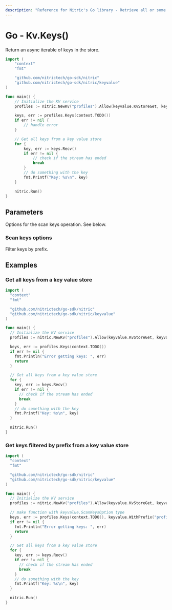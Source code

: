 ```yaml
---
description: "Reference for Nitric's Go library - Retrieve all or some of the keys from a value store."
---
```


# Go - Kv.Keys()

Return an async iterable of keys in the store.

```go
import (
	"context"
	"fmt"

	"github.com/nitrictech/go-sdk/nitric"
	"github.com/nitrictech/go-sdk/nitric/keyvalue"
)

func main() {
	// Initialize the KV service
	profiles := nitric.NewKv("profiles").Allow(keyvalue.KvStoreGet, keyvalue.KvStoreSet, keyvalue.KvStoreDelete)

	keys, err := profiles.Keys(context.TODO())
	if err != nil {
		// handle error
	}

	// Get all keys from a key value store
	for {
		key, err := keys.Recv()
		if err != nil {
			// check if the stream has ended
			break
		}
		// do something with the key
		fmt.Printf("Key: %s\n", key)
	}

	nitric.Run()
}
```

## Parameters

<Properties>
  <Property name="options" type="...ScanKeysOption">
    Options for the scan keys operation. See below.
  </Property>
</Properties>

### Scan keys options

<Properties>
  <Property name="WithPrefix(prefix)" type="ScanKeysOption">
    Filter keys by prefix.
  </Property>
</Properties>

## Examples

### Get all keys from a key value store

```go
import (
  "context"
  "fmt"

  "github.com/nitrictech/go-sdk/nitric"
  "github.com/nitrictech/go-sdk/nitric/keyvalue"
)

func main() {
  // Initialize the KV service
  profiles := nitric.NewKv("profiles").Allow(keyvalue.KvStoreGet, keyvalue.KvStoreSet, keyvalue.KvStoreDelete)

  keys, err := profiles.Keys(context.TODO())
  if err != nil {
    fmt.Println("Error getting keys: ", err)
    return
  }

  // Get all keys from a key value store
  for {
    key, err := keys.Recv()
    if err != nil {
      // check if the stream has ended
      break
    }
    // do something with the key
    fmt.Printf("Key: %s\n", key)
  }

  nitric.Run()
}
```

### Get keys filtered by prefix from a key value store

```go
import (
  "context"
  "fmt"

  "github.com/nitrictech/go-sdk/nitric"
  "github.com/nitrictech/go-sdk/nitric/keyvalue"
)

func main() {
  // Initialize the KV service
  profiles := nitric.NewKv("profiles").Allow(keyvalue.KvStoreGet, keyvalue.KvStoreSet, keyvalue.KvStoreDelete)

  // make function with keyvalue.ScanKeysOption type
  keys, err := profiles.Keys(context.TODO(), keyvalue.WithPrefix("profile:"))
  if err != nil {
    fmt.Println("Error getting keys: ", err)
    return
  }

  // Get all keys from a key value store
  for {
    key, err := keys.Recv()
    if err != nil {
      // check if the stream has ended
      break
    }
    // do something with the key
    fmt.Printf("Key: %s\n", key)
  }

  nitric.Run()
}
```
